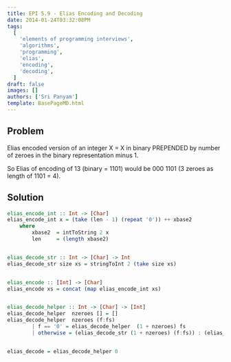 ```yaml
---
title: EPI 5.9 - Elias Encoding and Decoding
date: 2014-01-24T03:32:08PM
tags:
  [
    'elements of programming interviews',
    'algorithms',
    'programming',
    'elias',
    'encoding',
    'decoding',
  ]
draft: false
images: []
authors: ['Sri Panyam']
template: BasePageMD.html
---
```


## Problem

Elias encoded version of an integer X = X in binary PREPENDED by number of zeroes in the binary representation minus 1.

So Elias of encoding of 13 (binary = 1101) would be 000 1101 (3 zeroes as length of 1101 = 4).

## Solution

```haskell showLineNumbers
elias_encode_int :: Int -> [Char]
elias_encode_int x = (take (len - 1) (repeat '0')) ++ xbase2
    where
        xbase2  = intToString 2 x
        len     = (length xbase2)


elias_decode_str :: Int -> [Char] -> Int
elias_decode_str size xs = stringToInt 2 (take size xs)


elias_encode :: [Int] -> [Char]
elias_encode xs = concat (map elias_encode_int xs)


elias_decode_helper :: Int -> [Char] -> [Int]
elias_decode_helper  nzeroes [] = []
elias_decode_helper  nzeroes (f:fs)
        | f == '0' = elias_decode_helper  (1 + nzeroes) fs
        | otherwise = (elias_decode_str (1 + nzeroes) (f:fs)) : (elias_decode_helper  0 (drop nzeroes fs))


elias_decode = elias_decode_helper 0
```
